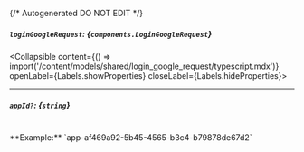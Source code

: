 {/* Autogenerated DO NOT EDIT  */}

##### `loginGoogleRequest`: *{`components.LoginGoogleRequest`}*
<Collapsible content={() => import('/content/models/shared/login_google_request/typescript.mdx')} openLabel={Labels.showProperties} closeLabel={Labels.hideProperties}>
</Collapsible>

---
##### `appId?`: *{`string`}*
<br/>
**Example:** `app-af469a92-5b45-4565-b3c4-b79878de67d2`


